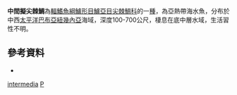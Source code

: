 {{Speciesbox
| taxon = Pseudohowella intermedia
| binomial_authority = [[Fedoryako|Fedoryako]], 1976
| status = NE
| status_system = IUCN3.1
}}

'''中間擬尖棘鯛'''為[[輻鰭魚綱|輻鰭魚綱]][[鱸形目|鱸形目]][[鱸亞目|鱸亞目]][[尖棘鯛科|尖棘鯛科]]的一[[種|種]]，為亞熱帶海水魚，分布於中西[[太平洋|太平洋]][[巴布亞紐幾內亞|巴布亞紐幾內亞]]海域，深度100-700公尺，棲息在底中層水域，生活習性不明。

==參考資料==
*{{FishBase_species|genus=Pseudohowella|species=intermedia |year=2016|month=8}}

{{魚類小作品}}
{{Taxonbar}}
[[Category:擬尖棘鯛屬|intermedia]]
[[Category:1976年描述的魚類|P]]